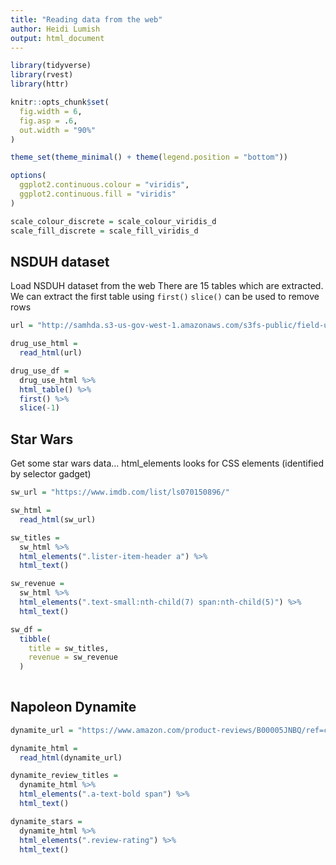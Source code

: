 ```yaml
---
title: "Reading data from the web"
author: Heidi Lumish
output: html_document
---
```


```r
library(tidyverse)
library(rvest)
library(httr)

knitr::opts_chunk$set(
  fig.width = 6,
  fig.asp = .6,
  out.width = "90%"
)

theme_set(theme_minimal() + theme(legend.position = "bottom"))

options(
  ggplot2.continuous.colour = "viridis",
  ggplot2.continuous.fill = "viridis"
)

scale_colour_discrete = scale_colour_viridis_d
scale_fill_discrete = scale_fill_viridis_d
```

## NSDUH dataset

Load NSDUH dataset from the web
There are 15 tables which are extracted.
We can extract the first table using `first()`
`slice()` can be used to remove rows

```r
url = "http://samhda.s3-us-gov-west-1.amazonaws.com/s3fs-public/field-uploads/2k15StateFiles/NSDUHsaeShortTermCHG2015.htm"

drug_use_html =
  read_html(url)

drug_use_df =
  drug_use_html %>% 
  html_table() %>% 
  first() %>% 
  slice(-1)
```

## Star Wars

Get some star wars data...
html_elements looks for CSS elements (identified by selector gadget)
```r
sw_url = "https://www.imdb.com/list/ls070150896/"

sw_html =
  read_html(sw_url)

sw_titles =
  sw_html %>% 
  html_elements(".lister-item-header a") %>% 
  html_text()

sw_revenue = 
  sw_html %>% 
  html_elements(".text-small:nth-child(7) span:nth-child(5)") %>%
  html_text()

sw_df =
  tibble(
    title = sw_titles,
    revenue = sw_revenue
  )
  
```

## Napoleon Dynamite
```r
dynamite_url = "https://www.amazon.com/product-reviews/B00005JNBQ/ref=cm_cr_arp_d_viewopt_rvwer?ie=UTF8&reviewerType=avp_only_reviews&sortBy=recent&pageNumber=1"

dynamite_html =
  read_html(dynamite_url)

dynamite_review_titles =
  dynamite_html %>% 
  html_elements(".a-text-bold span") %>% 
  html_text()

dynamite_stars = 
  dynamite_html %>% 
  html_elements(".review-rating") %>% 
  html_text()

```

